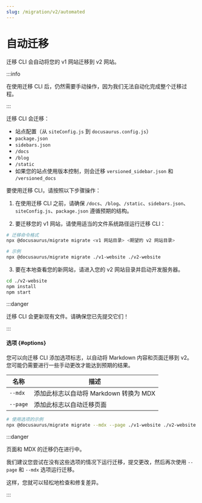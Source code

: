 ```yaml
---
slug: /migration/v2/automated
---
```


# 自动迁移

迁移 CLI 会自动将您的 v1 网站迁移到 v2 网站。

:::info

在使用迁移 CLI 后，仍然需要手动操作，因为我们无法自动化完成整个迁移过程。

:::

迁移 CLI 会迁移：

- 站点配置（从 `siteConfig.js` 到 `docusaurus.config.js`）
- `package.json`
- `sidebars.json`
- `/docs`
- `/blog`
- `/static`
- 如果您的站点使用版本控制，则会迁移 `versioned_sidebar.json` 和 `/versioned_docs`

要使用迁移 CLI，请按照以下步骤操作：

1. 在使用迁移 CLI 之前，请确保 `/docs`、`/blog`、`/static`、`sidebars.json`、`siteConfig.js`、`package.json` 遵循预期的结构。

2. 要迁移您的 v1 网站，请使用适当的文件系统路径运行迁移 CLI：

```bash
# 迁移命令格式
npx @docusaurus/migrate migrate <v1 网站目录> <期望的 v2 网站目录>

# 示例
npx @docusaurus/migrate migrate ./v1-website ./v2-website
```

3. 要在本地查看您的新网站，请进入您的 v2 网站目录并启动开发服务器。

```bash npm2yarn
cd ./v2-website
npm install
npm start
```

:::danger

迁移 CLI 会更新现有文件。请确保您已先提交它们！

:::

#### 选项 {#options}

您可以向迁移 CLI 添加选项标志，以自动将 Markdown 内容和页面迁移到 v2。您可能仍需要进行一些手动更改才能达到预期的结果。

| 名称     | 描述                                           |
| -------- | ---------------------------------------------- |
| `--mdx`  | 添加此标志以自动将 Markdown 转换为 MDX       |
| `--page` | 添加此标志以自动迁移页面                       |

```bash
# 使用选项的示例
npx @docusaurus/migrate migrate --mdx --page ./v1-website ./v2-website
```

:::danger

页面和 MDX 的迁移仍在进行中。

我们建议您尝试在没有这些选项的情况下运行迁移，提交更改，然后再次使用 `--page` 和 `--mdx` 选项运行迁移。

这样，您就可以轻松地检查和修复差异。

:::
```
